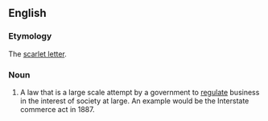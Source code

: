 ==English==

===Etymology===
The [[scarlet letter]].

===Noun===
{{en-noun|sg=[[red]] [[letter]] [[law]]}}

# A law that is a large scale attempt by a government to [[regulate]] business in the interest of society at large. An example would be the Interstate commerce act in 1887.